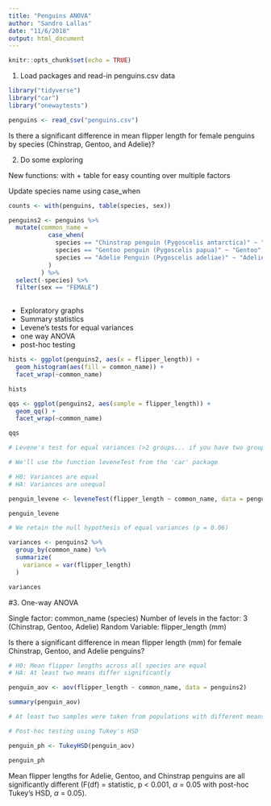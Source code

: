 ```yaml
---
title: "Penguins ANOVA"
author: "Sandro Lallas"
date: "11/6/2018"
output: html_document
---
```


```r
knitr::opts_chunk$set(echo = TRUE)
```

1. Load packages and read-in penguins.csv data

```r

library("tidyverse")
library("car")
library("onewaytests")

penguins <- read_csv("penguins.csv")

```

Is there a significant difference in mean flipper length for female penguins by species (Chinstrap, Gentoo, and Adelie)?

2. Do some exploring

New functions: with + table for easy counting over multiple factors

Update species name using case_when


```r

counts <- with(penguins, table(species, sex))

penguins2 <- penguins %>%
  mutate(common_name =
           case_when(
             species == "Chinstrap penguin (Pygoscelis antarctica)" ~ "Chinstrap",
             species == "Gentoo penguin (Pygoscelis papua)" ~ "Gentoo",
             species == "Adelie Penguin (Pygoscelis adeliae)" ~ "Adelie"
           )
         ) %>% 
  select(-species) %>% 
  filter(sex == "FEMALE")
  

```

- Exploratory graphs
- Summary statistics
- Levene's tests for equal variances
- one way ANOVA
- post-hoc testing

```r

hists <- ggplot(penguins2, aes(x = flipper_length)) +
  geom_histogram(aes(fill = common_name)) +
  facet_wrap(~common_name)

hists

qqs <- ggplot(penguins2, aes(sample = flipper_length)) +
  geom_qq() +
  facet_wrap(~common_name)

qqs

# Levene's test for equal variances (>2 groups... if you have two groups, use the F-test for equal variances)

# We'll use the function leveneTest from the 'car' package

# H0: Variances are equal
# HA: Variances are unequal

penguin_levene <- leveneTest(flipper_length ~ common_name, data = penguins2)

penguin_levene

# We retain the null hypothesis of equal variances (p = 0.06)

variances <- penguins2 %>% 
  group_by(common_name) %>% 
  summarize(
    variance = var(flipper_length)
  )

variances

```

#3. One-way ANOVA

Single factor: common_name (species)
Number of levels in the factor: 3 (Chinstrap, Gentoo, Adelie)
Random Variable: flipper_length (mm)

Is there a significant difference in mean flipper length (mm) for female Chinstrap, Gentoo, and Adelie penguins?

```r

# H0: Mean flipper lengths across all species are equal
# HA: At least two means differ significantly

penguin_aov <- aov(flipper_length ~ common_name, data = penguins2)

summary(penguin_aov)

# At least two samples were taken from populations with different means. Which ones are different? All three different from each other? Or something else?

# Post-hoc testing using Tukey's HSD

penguin_ph <- TukeyHSD(penguin_aov)

penguin_ph

```

Mean flipper lengths for Adelie, Gentoo, and Chinstrap penguins are all significantly different (F(df) = statistic, p < 0.001, $\alpha$ = 0.05 with post-hoc Tukey's HSD, $\alpha$ = 0.05).